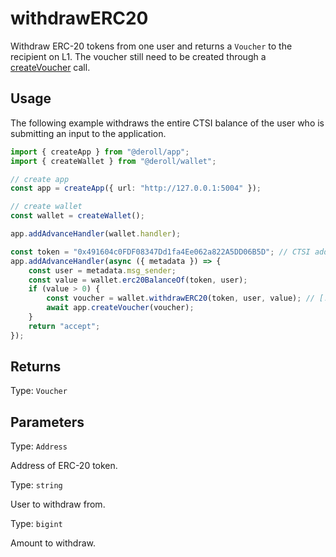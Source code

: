 # withdrawERC20

Withdraw ERC-20 tokens from one user and returns a `Voucher` to the recipient on L1.
The voucher still need to be created through a [createVoucher](../app/create-voucher) call.

## Usage

The following example withdraws the entire CTSI balance of the user who is submitting an input to the application.

```ts twoslash
import { createApp } from "@deroll/app";
import { createWallet } from "@deroll/wallet";

// create app
const app = createApp({ url: "http://127.0.0.1:5004" });

// create wallet
const wallet = createWallet();

app.addAdvanceHandler(wallet.handler);

const token = "0x491604c0FDF08347Dd1fa4Ee062a822A5DD06B5D"; // CTSI address
app.addAdvanceHandler(async ({ metadata }) => {
    const user = metadata.msg_sender;
    const value = wallet.erc20BalanceOf(token, user);
    if (value > 0) {
        const voucher = wallet.withdrawERC20(token, user, value); // [!code focus]
        await app.createVoucher(voucher);
    }
    return "accept";
});
```

## Returns

Type: `Voucher`

## Parameters

Type: `Address`

Address of ERC-20 token.

Type: `string`

User to withdraw from.

Type: `bigint`

Amount to withdraw.
